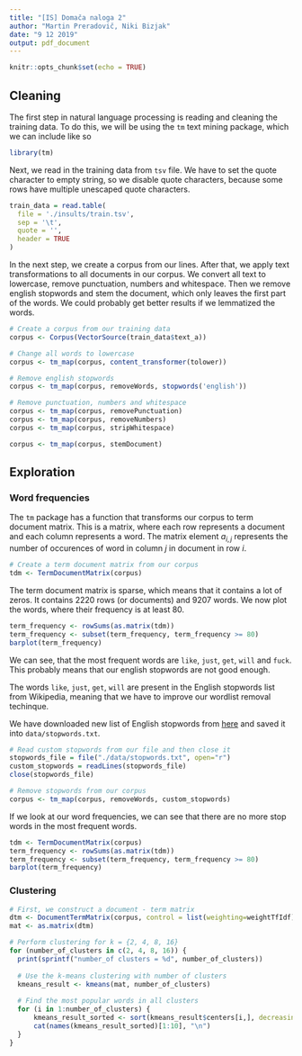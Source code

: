 ```yaml
---
title: "[IS] Domača naloga 2"
author: "Martin Preradovič, Niki Bizjak"
date: "9 12 2019"
output: pdf_document
---
```


```r
knitr::opts_chunk$set(echo = TRUE)
```

## Cleaning
The first step in natural language processing is reading and cleaning the training data. To do this, we will be using the `tm` text mining package, which we can include like so
```r
library(tm)
```

Next, we read in the training data from `tsv` file. We have to set the quote character to empty string, so we disable quote characters, because some rows have multiple unescaped quote characters.
```r
train_data = read.table(
  file = './insults/train.tsv',
  sep = '\t',
  quote = '',
  header = TRUE
)
```

In the next step, we create a corpus from our lines. After that, we apply text transformations to all documents in our corpus. We convert all text to lowercase, remove punctuation, numbers and whitespace. Then we remove english stopwords and stem the document, which only leaves the first part of the words. We could probably get better results if we lemmatized the words.
```r
# Create a corpus from our training data
corpus <- Corpus(VectorSource(train_data$text_a))

# Change all words to lowercase
corpus <- tm_map(corpus, content_transformer(tolower))

# Remove english stopwords
corpus <- tm_map(corpus, removeWords, stopwords('english'))

# Remove punctuation, numbers and whitespace
corpus <- tm_map(corpus, removePunctuation)
corpus <- tm_map(corpus, removeNumbers)
corpus <- tm_map(corpus, stripWhitespace)

corpus <- tm_map(corpus, stemDocument)
```

## Exploration

### Word frequencies
The `tm` package has a function that transforms our corpus to term document matrix. This is a matrix, where each row represents a document and each column represents a word. The matrix element $a_{i,j}$ represents the number of occurences of word in column $j$ in document in row $i$.
```r
# Create a term document matrix from our corpus
tdm <- TermDocumentMatrix(corpus)
```

The term document matrix is sparse, which means that it contains a lot of zeros. It contains 2220 rows (or documents) and 9207 words. We now plot the words, where their frequency is at least 80.
```r
term_frequency <- rowSums(as.matrix(tdm))
term_frequency <- subset(term_frequency, term_frequency >= 80)
barplot(term_frequency)
```

We can see, that the most frequent words are `like`, `just`, `get`, `will` and `fuck`. This probably means that our english stopwords are not good enough.

The words `like`, `just`, `get`, `will` are present in the English stopwords list from Wikipedia, meaning that we have to improve our wordlist removal techinque.

We have downloaded new list of English stopwords from [here](https://gist.github.com/sebleier/554280) and saved it into `data/stopwords.txt`.
```r
# Read custom stopwords from our file and then close it
stopwords_file = file("./data/stopwords.txt", open="r")
custom_stopwords = readLines(stopwords_file)
close(stopwords_file)

# Remove stopwords from our corpus
corpus <- tm_map(corpus, removeWords, custom_stopwords)
```

If we look at our word frequencies, we can see that there are no more stop words in the most frequent words.
```r
tdm <- TermDocumentMatrix(corpus)
term_frequency <- rowSums(as.matrix(tdm))
term_frequency <- subset(term_frequency, term_frequency >= 80)
barplot(term_frequency)
```

### Clustering



```r
# First, we construct a document - term matrix
dtm <- DocumentTermMatrix(corpus, control = list(weighting=weightTfIdf))
mat <- as.matrix(dtm)

# Perform clustering for k = {2, 4, 8, 16}
for (number_of_clusters in c(2, 4, 8, 16)) {
  print(sprintf("number_of clusters = %d", number_of_clusters))
  
  # Use the k-means clustering with number of clusters
  kmeans_result <- kmeans(mat, number_of_clusters)
  
  # Find the most popular words in all clusters
  for (i in 1:number_of_clusters) {
	  kmeans_result_sorted <- sort(kmeans_result$centers[i,], decreasing=T)
	  cat(names(kmeans_result_sorted)[1:10], "\n")
  }
}
```















